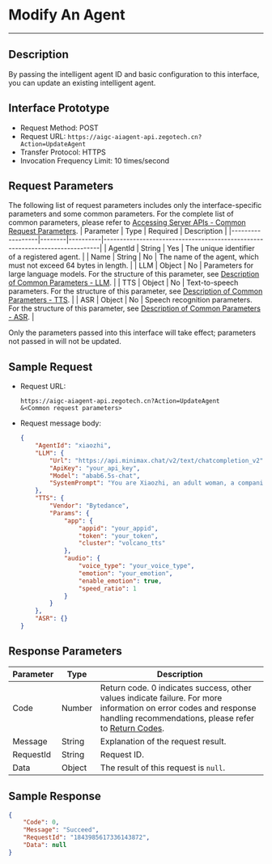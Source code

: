 # Modify An Agent

---

## Description

By passing the intelligent agent ID and basic configuration to this interface, you can update an existing intelligent agent.

## Interface Prototype

- Request Method: POST
- Request URL: `https://aigc-aiagent-api.zegotech.cn?Action=UpdateAgent`
- Transfer Protocol: HTTPS
- Invocation Frequency Limit: 10 times/second

## Request Parameters

The following list of request parameters includes only the interface-specific parameters and some common parameters. For the complete list of common parameters, please refer to [Accessing Server APIs - Common Request Parameters](./../Accessing%20Server%20APIs.mdx#common-parameters).
| Parameter         | Type   | Required | Description                                                                 |
|------------------|--------|----------|-----------------------------------------------------------------------------|
| AgentId          | String | Yes      | The unique identifier of a registered agent.                                 |
| Name             | String | No       | The name of the agent, which must not exceed 64 bytes in length.            |
| LLM              | Object | No       | Parameters for large language models. For the structure of this parameter, see [Description of Common Parameters - LLM](./../Common%20Parameter%20Description.mdx#llm). |
| TTS              | Object | No       | Text-to-speech parameters. For the structure of this parameter, see [Description of Common Parameters - TTS](./../Common%20Parameter%20Description.mdx#tts). |
| ASR              | Object | No       | Speech recognition parameters. For the structure of this parameter, see [Description of Common Parameters - ASR](./../Common%20Parameter%20Description.mdx#asr). |

<Note title="Note">
Only the parameters passed into this interface will take effect; parameters not passed in will not be updated.
</Note>

## Sample Request

- Request URL:

    ```https
    https://aigc-aiagent-api.zegotech.cn?Action=UpdateAgent
    &<Common request parameters>
    ```

- Request message body:
    ```json
    {
        "AgentId": "xiaozhi",
        "LLM": {
            "Url": "https://api.minimax.chat/v2/text/chatcompletion_v2",
            "ApiKey": "your_api_key",
            "Model": "abab6.5s-chat",
            "SystemPrompt": "You are Xiaozhi, an adult woman, a companion assistant **created by ZEGO**. knowledgeable in both astronomy and geography, intelligent, wise, enthusiastic, and friendly. \nDialogue requirements: 1. Dialogue with users according to the requirements of the persona. \n2.No more than 100 words."
        },
        "TTS": {
            "Vendor": "Bytedance",
            "Params": {
                "app": {
                    "appid": "your_appid",
                    "token": "your_token",
                    "cluster": "volcano_tts"
                },
                "audio": {
                    "voice_type": "your_voice_type",
                    "emotion": "your_emotion",
                    "enable_emotion": true,
                    "speed_ratio": 1
                }
            }
        },
        "ASR": {}
    }
    ```

## Response Parameters

| Parameter | Type | Description |
|----------|------|-------------|
| Code | Number | Return code. 0 indicates success, other values indicate failure. For more information on error codes and response handling recommendations, please refer to [Return Codes](./../Return%20codes.mdx). |
| Message | String | Explanation of the request result. |
| RequestId | String | Request ID. |
| Data | Object | The result of this request is `null`. |

## Sample Response

```json
{
    "Code": 0,
    "Message": "Succeed",
    "RequestId": "1843985617336143872",
    "Data": null
}
```